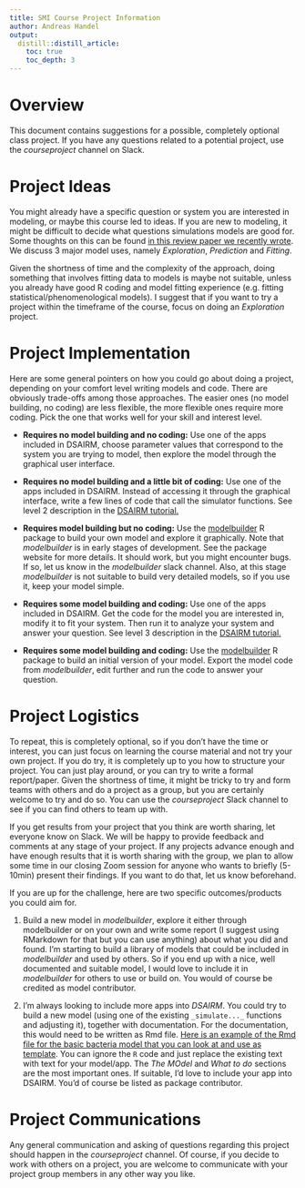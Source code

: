 ```yaml
---
title: SMI Course Project Information 
author: Andreas Handel
output:
  distill::distill_article:
    toc: true
    toc_depth: 3
---
```


# Overview

This document contains suggestions for a possible, completely optional class project. If you have any questions related to a potential project, use the _courseproject_ channel on Slack.


# Project Ideas

You might already have a specific question or system you are interested in modeling, or maybe this course led to ideas. If you are new to modeling, it might be difficult to decide what questions simulations models are good for. Some thoughts on this can be found [in this review paper we recently wrote](http://handelgroup.uga.edu/publication/2020-handel-natrevimm/). We discuss 3 major model uses, namely _Exploration_, _Prediction_ and _Fitting_.

Given the shortness of time and the complexity of the approach, doing something that involves fitting data to models is maybe not suitable, unless you already have good R coding and model fitting experience (e.g. fitting statistical/phenomenological models). I suggest that if you want to try a project within the timeframe of the course, focus on doing an _Exploration_ project.  


# Project Implementation

Here are some general pointers on how you could go about doing a project, depending on your comfort level writing models and code. There are obviously trade-offs among those approaches. The easier ones (no model building, no coding) are less flexible, the more flexible ones require more coding. Pick the one that works well for your skill and interest level.

* **Requires no model building and no coding:** Use one of the apps included in DSAIRM, choose parameter values that correspond to the system you are trying to model, then explore the model through the graphical user interface.

* **Requires no model building and a little bit of coding:** Use one of the apps included in DSAIRM. Instead of accessing it through the graphical interface, write a few lines of code that call the simulator functions. See level 2 description in the [DSAIRM tutorial.](https://ahgroup.github.io/DSAIRM/articles/DSAIRM.html) 

* **Requires model building but no coding:** Use the [modelbuilder](https://ahgroup.github.io/modelbuilder/) R package to build your own model and explore it graphically. Note that _modelbuilder_ is in early stages of development. See the package website for more details. It should work, but you might encounter bugs. If so, let us know in the _modelbuilder_ slack channel. Also, at this stage _modelbuilder_ is not suitable to build very detailed models, so if you use it, keep your model simple.

* **Requires some model building and coding:** Use one of the apps included in DSAIRM. Get the code for the model you are interested in, modify it to fit your system. Then run it to analyze your system and answer your question. See level 3 description in the [DSAIRM tutorial.](https://ahgroup.github.io/DSAIRM/articles/DSAIRM.html) 

* **Requires some model building and coding:** Use the [modelbuilder](https://ahgroup.github.io/modelbuilder/) R package to build an initial version of your model. Export the model code from _modelbuilder_, edit further and run the code to answer your question. 


# Project Logistics
To repeat, this is completely optional, so if you don't have the time or interest, you can just focus on learning the course material and not try your own project. If you do try, it is completely up to you how to structure your project. You can just play around, or you can try to write a formal report/paper. Given the shortness of time, it might be tricky to try and form teams with others and do a project as a group, but you are certainly welcome to try and do so. You can use the _courseproject_ Slack channel to see if you can find others to team up with.

If you get results from your project that you think are worth sharing, let everyone know on Slack. We will be happy to provide feedback and comments at any stage of your project. If any projects advance enough and have enough results that it is worth sharing with the group, we plan to allow some time in our closing Zoom session for anyone who wants to briefly (5-10min) present their findings. If you want to do that, let us know beforehand.

If you are up for the challenge, here are two specific outcomes/products you could aim for.

1. Build a new model in _modelbuilder_, explore it either through modelbuilder or on your own and write some report (I suggest using RMarkdown for that but you can use anything) about what you did and found. I'm starting to build a library of models that could be included in _modelbuilder_ and used by others. So if you end up with a nice, well documented and suitable model, I would love to include it in _modelbuilder_ for others to use or build on. You would of course be credited as model contributor. 

2. I'm always looking to include more apps into _DSAIRM_. You could try to build a new model (using one of the existing `_simulate..._` functions and adjusting it), together with documentation. For the documentation, this would need to be written as Rmd file. [Here is an example of the Rmd file for the basic bacteria model that you can look at and use as template](https://raw.githubusercontent.com/ahgroup/DSAIRM/master/inst/appinformation/basicbacteria_documentation.Rmd). You can ignore the `R` code and just replace the existing text with text for your model/app. The _The MOdel_ and _What to do_ sections are the most important ones. If suitable, I'd love to include your app into DSAIRM. You'd of course be listed as package contributor.




# Project Communications 
Any general communication and asking of questions regarding this project should happen in the _courseproject_ channel. Of course, if you decide to work with others on a project, you are welcome to communicate with your project group members in any other way you like.
